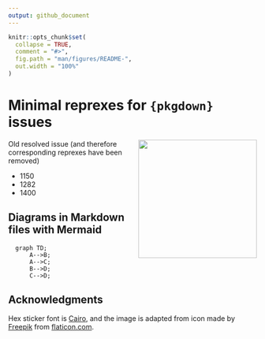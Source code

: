 ```yaml
---
output: github_document
---
```


```r
knitr::opts_chunk$set(
  collapse = TRUE,
  comment = "#>",
  fig.path = "man/figures/README-",
  out.width = "100%"
)
```

# Minimal reprexes for `{pkgdown}` issues 

<img src="man/figures/logo.png" align="right" width="240" />

Old resolved issue (and therefore corresponding reprexes have been removed)

- 1150
- 1282
- 1400

## Diagrams in Markdown files with Mermaid

```mermaid
  graph TD;
      A-->B;
      A-->C;
      B-->D;
      C-->D;
```

## Acknowledgments

Hex sticker font is [Cairo](https://fonts.google.com/specimen/Cairo), and the image is adapted from icon made by [Freepik](https://www.freepik.com) from
[flaticon.com](https://www.flaticon.com/premium-icon/sieve_4670917).
